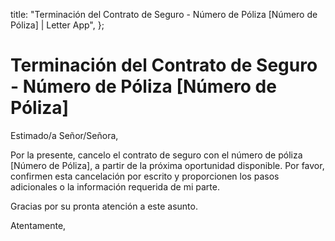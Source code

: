   title: "Terminación del Contrato de Seguro - Número de Póliza [Número de Póliza] | Letter App",
};

# Terminación del Contrato de Seguro - Número de Póliza [Número de Póliza]

Estimado/a Señor/Señora,

Por la presente, cancelo el contrato de seguro con el número de póliza [Número de Póliza], a partir de la próxima oportunidad disponible. Por favor, confirmen esta cancelación por escrito y proporcionen los pasos adicionales o la información requerida de mi parte.

Gracias por su pronta atención a este asunto.

Atentamente,
